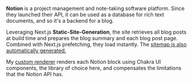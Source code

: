 **Notion** is a project management and note-taking software platform. Since
they launched their API, it can be used as a database for rich text
documents, and so it's a backend for a blog.

Leveraging Next.js **Static-Site-Generation**, the site retrieves all blog posts at build time and prepares
the blog summary and each blog post page. Combined with Next.js prefetching, they load instantly. The [sitemap is also automatically generated.](/blog/how-to-make-dynamic-large-sitemaps-with-next-js-and-next-sitemap)

My [custom renderer](https://github.com/guillermodlpa/site/tree/main/features/blogPost/NotionPageRenderer) renders each Notion block using Chakra UI components, the library of choice here, and compensates the limitations that the Notion API has.
